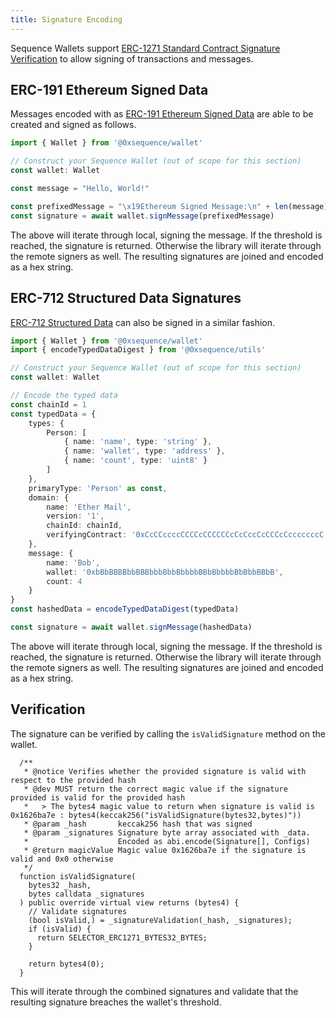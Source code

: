 ```yaml
---
title: Signature Encoding
---
```


Sequence Wallets support [ERC-1271 Standard Contract Signature Verification](https://eips.ethereum.org/EIPS/eip-1271) to allow signing of transactions and messages.

## ERC-191 Ethereum Signed Data

Messages encoded with as [ERC-191 Ethereum Signed Data](https://eips.ethereum.org/EIPS/eip-191) are able to be created and signed as follows.

```ts
import { Wallet } from '@0xsequence/wallet'

// Construct your Sequence Wallet (out of scope for this section)
const wallet: Wallet

const message = "Hello, World!"

const prefixedMessage = "\x19Ethereum Signed Message:\n" + len(message) + message
const signature = await wallet.signMessage(prefixedMessage)
```

The above will iterate through local, signing the message. If the threshold is reached, the signature is returned. 
Otherwise the library will iterate through the remote signers as well.
The resulting signatures are joined and encoded as a hex string.

## ERC-712 Structured Data Signatures

[ERC-712 Structured Data](https://eips.ethereum.org/EIPS/eip-712) can also be signed in a similar fashion.

```ts
import { Wallet } from '@0xsequence/wallet'
import { encodeTypedDataDigest } from '@0xsequence/utils'

// Construct your Sequence Wallet (out of scope for this section)
const wallet: Wallet

// Encode the typed data
const chainId = 1
const typedData = {
	types: {
		Person: [
			{ name: 'name', type: 'string' },
			{ name: 'wallet', type: 'address' },
			{ name: 'count', type: 'uint8' }
		]
	},
	primaryType: 'Person' as const,
	domain: {
		name: 'Ether Mail',
		version: '1',
		chainId: chainId,
		verifyingContract: '0xCcCCccccCCCCcCCCCCCcCcCccCcCCCcCcccccccC'
	},
	message: {
		name: 'Bob',
		wallet: '0xbBbBBBBbbBBBbbbBbbBbbbbBBbBbbbbBbBbbBBbB',
		count: 4
	}
} 
const hashedData = encodeTypedDataDigest(typedData)

const signature = await wallet.signMessage(hashedData)
```

The above will iterate through local, signing the message. If the threshold is reached, the signature is returned. 
Otherwise the library will iterate through the remote signers as well.
The resulting signatures are joined and encoded as a hex string.

## Verification

The signature can be verified by calling the `isValidSignature` method on the wallet.

```sol
  /**
   * @notice Verifies whether the provided signature is valid with respect to the provided hash
   * @dev MUST return the correct magic value if the signature provided is valid for the provided hash
   *   > The bytes4 magic value to return when signature is valid is 0x1626ba7e : bytes4(keccak256("isValidSignature(bytes32,bytes)"))
   * @param _hash       keccak256 hash that was signed
   * @param _signatures Signature byte array associated with _data.
   *                    Encoded as abi.encode(Signature[], Configs)
   * @return magicValue Magic value 0x1626ba7e if the signature is valid and 0x0 otherwise
   */
  function isValidSignature(
    bytes32 _hash,
    bytes calldata _signatures
  ) public override virtual view returns (bytes4) {
    // Validate signatures
    (bool isValid,) = _signatureValidation(_hash, _signatures);
    if (isValid) {
      return SELECTOR_ERC1271_BYTES32_BYTES;
    }

    return bytes4(0);
  }
```

This will iterate through the combined signatures and validate that the resulting signature breaches the wallet's threshold.
